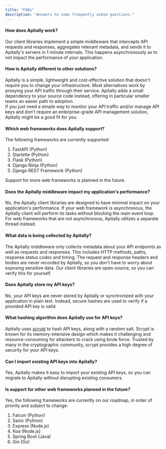 ```yaml
---
title: "FAQs"
description: "Answers to some frequently asked questions."
---
```


#### How does Apitally work?

Our client libraries implement a simple middleware that intercepts API requests and responses,
aggregates relevant metadata, and sends it to Apitally's servers in 1 minute intervals.
This happens asynchronously as to not impact the performance of your application.

#### How is Apitally different to other solutions?

Apitally is a simple, lightweight and cost-effective solution that doesn't require you to change
your infrastructure. Most alternatives work by proxying your API traffic through their service.
Apitally adds a small dependency to your source code instead, offering in particular smaller teams
an easier path to adoption.<br />
If you just need a simple way to monitor your API traffic and/or manage API keys and
don't require an enterprise-grade API management solution, Apitally might be a good fit for you.

#### Which web frameworks does Apitally support?

The following frameworks are currently supported:

1. FastAPI (Python)
2. Starlette (Python)
3. Flask (Python)
4. Django Ninja (Python)
5. Django REST Framework (Python)

Support for more web frameworks is planned in the future.

#### Does the Apitally middleware impact my application's performance?

No, the Apitally client libraries are designed to have minimal impact on your application's performance.
If your web framework is asynchronous, the Apitally client will perform its tasks without blocking the main event loop.
For web frameworks that are not asynchronous, Apitally utilizes a separate thread instead.

#### What data is being collected by Apitally?

The Apitally middleware only collects metadata about your API endpoints as well as requests and responses.
This includes HTTP methods, paths, response status codes and timing.
The request and response headers and bodies are never recorded by Apitally, so you don't have to worry about exposing sensitive data.
Our client libraries are open-source, so you can verify this for yourself.

#### Does Apitally store my API keys?

No, your API keys are never stored by Apitally or synchronized with your application in plain text.
Instead, secure hashes are used to verify if a provided API key is valid.

#### What hashing algorithm does Apitally use for API keys?

Apitally uses [scrypt](https://en.wikipedia.org/wiki/Scrypt) to hash API keys, along with a random salt.
Scrypt is known for its memory-intensive design which makes it challenging and resource-consuming for attackers to crack using brute force.
Trusted by many in the cryptographic community, scrypt provides a high degree of security for your API keys.

#### Can I import existing API keys into Apitally?

Yes, Apitally makes it easy to import your existing API keys, so you can migrate to Apitally without disrupting existing consumers.

#### Is support for other web frameworks planned in the future?

Yes, the following frameworks are currently on our roadmap, in order of priority and subject to change:

1. Falcon (Python)
2. Sanic (Python)
3. Express (Node.js)
4. Koa (Node.js)
5. Spring Boot (Java)
6. Gin (Go)
